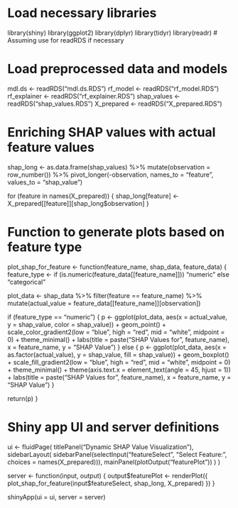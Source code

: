 # Load necessary libraries

library(shiny) library(ggplot2) library(dplyr) library(tidyr) library(readr) \# Assuming use for readRDS if necessary

# Load preprocessed data and models

mdl.ds \<- readRDS("mdl.ds.RDS") rf_model \<- readRDS("rf_model.RDS") rf_explainer \<- readRDS("rf_explainer.RDS") shap_values \<- readRDS("shap_values.RDS") X_prepared \<- readRDS("X_prepared.RDS")

# Enriching SHAP values with actual feature values

shap_long \<- as.data.frame(shap_values) %\>% mutate(observation = row_number()) %\>% pivot_longer(-observation, names_to = "feature", values_to = "shap_value")

for (feature in names(X_prepared)) { shap_long\[feature\] \<- X_prepared\[\[feature\]\]\[shap_long\$observation\] }

# Function to generate plots based on feature type

plot_shap_for_feature \<- function(feature_name, shap_data, feature_data) { feature_type \<- if (is.numeric(feature_data\[\[feature_name\]\])) "numeric" else "categorical"

plot_data \<- shap_data %\>% filter(feature == feature_name) %\>% mutate(actual_value = feature_data\[\[feature_name\]\]\[observation\])

if (feature_type == "numeric") { p \<- ggplot(plot_data, aes(x = actual_value, y = shap_value, color = shap_value)) + geom_point() + scale_color_gradient2(low = "blue", high = "red", mid = "white", midpoint = 0) + theme_minimal() + labs(title = paste("SHAP Values for", feature_name), x = feature_name, y = "SHAP Value") } else { p \<- ggplot(plot_data, aes(x = as.factor(actual_value), y = shap_value, fill = shap_value)) + geom_boxplot() + scale_fill_gradient2(low = "blue", high = "red", mid = "white", midpoint = 0) + theme_minimal() + theme(axis.text.x = element_text(angle = 45, hjust = 1)) + labs(title = paste("SHAP Values for", feature_name), x = feature_name, y = "SHAP Value") }

return(p) }

# Shiny app UI and server definitions

ui \<- fluidPage( titlePanel("Dynamic SHAP Value Visualization"), sidebarLayout( sidebarPanel(selectInput("featureSelect", "Select Feature:", choices = names(X_prepared))), mainPanel(plotOutput("featurePlot")) ) )

server \<- function(input, output) { output$featurePlot <- renderPlot({ plot_shap_for_feature(input$featureSelect, shap_long, X_prepared) }) }

shinyApp(ui = ui, server = server)
